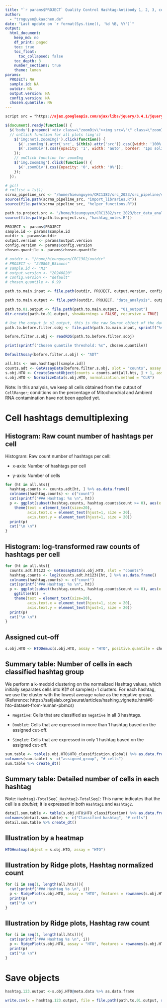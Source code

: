 ```yaml
---
title: "`r params$PROJECT` Quality Control Hashtag-Antibody 1, 2, 3, count cells with hashtags (Sample: `r params$sample.id`, quantile `r params$chosen.quantile`)"
author:
  - "trnguyen@ukaachen.de"
date: "Last update on `r format(Sys.time(), '%d %B, %Y')`"
output:
  html_document:
    keep_md: no
    df_print: paged
    toc: true
    toc_float:
      toc_collapsed: false
    toc_depth: 3
    number_sections: true
    theme: lumen
params:
  PROJECT: NA
  sample.id: NA
  outdir: NA
  output.version: NA
  config.version: NA
  chosen.quantile: NA
---
```



```css
script src = "https://ajax.googleapis.com/ajax/libs/jquery/3.4.1/jquery.min.js"
```

```js
$(document).ready(function() {
  $('body').prepend('<div class=\"zoomDiv\"><img src=\"\" class=\"zoomImg\"></div>');
  // onClick function for all plots (img's)
    $('img:not(.zoomImg)').click(function() {
      $('.zoomImg').attr('src', $(this).attr('src')).css({width: '100%'});
      $('.zoomDiv').css({opacity: '1', width: 'auto', border: '1px solid white', borderRadius: '5px', position: 'fixed', top: '50%', left: '50%', marginRight: '-50%', transform: 'translate(-50%, -50%)', boxShadow: '0px 0px 50px #888888', zIndex: '50', overflow: 'auto', maxHeight: '100%'});
    });
    // onClick function for zoomImg
    $('img.zoomImg').click(function() {
      $('.zoomDiv').css({opacity: '0', width: '0%'}); 
    });
  });
```


```r
# gc()
# rm(list = ls())
scrna_pipeline_src <- "/home/hieunguyen/CRC1382/src_2023/src_pipeline/scRNA_GEX_pipeline/processes_src"
source(file.path(scrna_pipeline_src, "import_libraries.R"))
source(file.path(scrna_pipeline_src, "helper_functions.R"))

path.to.project.src <- "/home/hieunguyen/CRC1382/src_2023/bcr_data_analysis/240805_data_analysis"
source(file.path(path.to.project.src, "hashtag_notes.R"))

PROJECT <- params$PROJECT
sample.id <- params$sample.id
outdir <- params$outdir
output.version <- params$output.version
config.version <- params$config.version
chosen.quantile <- params$chosen.quantile

# outdir <- "/home/hieunguyen/CRC1382/outdir"
# PROJECT <- "240805_BSimons"
# sample.id <- "M1"
# output.version <- "20240820"
# config.version <- "default"
# chosen.quantile <- 0.99

path.to.main.input <- file.path(outdir, PROJECT, output.version, config.version, "1st_round")

path.to.main.output <- file.path(outdir, PROJECT, "data_analysis", output.version, config.version)

path.to.01.output <- file.path(path.to.main.output, "01_output")
dir.create(path.to.01.output, showWarnings = FALSE, recursive = TRUE)

# Use the output in s1_output, this is the raw Seurat object of the data. 
path.to.before.filter.sobj <- file.path(path.to.main.input, sprintf("%s_1st_round/s1_output", sample.id), sprintf("%s.output.s1.rds", PROJECT))

before.filter.s.obj <- readRDS(path.to.before.filter.sobj)

print(sprintf("Chosen quantile threshold: %s", chosen.quantile))

```


```r
DefaultAssay(before.filter.s.obj) <- "ADT"

all.hts <- num.hashtags[[sample.id]]
counts.adt <- GetAssayData(before.filter.s.obj, slot = "counts", assay = "ADT")
s.obj.HTO <- CreateSeuratObject(counts = counts.adt[all.hts, ] + 1, assay = "HTO") #### add pseudo count + 1 to avoide error "Cells with zero counts exist as a cluster"
s.obj.HTO <- NormalizeData(s.obj.HTO, normalization.method = "CLR")

```

Note: In this analysis, we keep all cells obtained from the output of `CellRanger`; conditions on the percentage of Mitochondrial and Ambient RNA contamination have not been applied yet. 

# Cell hashtags demultiplexing

## Histogram: Raw count number of hashtags per cell {.tabset}
Histogram: Raw count number of hashtags per cell: 

- x-axis: Number of hashtags per cell

- y-axis: Number of cells

```r
for (ht in all.hts){
  hashtag.counts <- counts.adt[ht, ] %>% as.data.frame()
  colnames(hashtag.counts) <- c("count")
  cat(sprintf("### Hashtag: %s \n", ht))
  p <- ggplot(subset(hashtag.counts, hashtag.counts$count >= 0), aes(x = count)) + geom_histogram(bins = max(hashtag.counts$count)) + ggtitle(ht) + 
    theme(text = element_text(size=20), 
          axis.text.x = element_text(hjust=1, size = 20),
          axis.text.y = element_text(hjust=1, size = 20)) 
  print(p)
  cat("\n \n")
}
```


## Histogram: log-transformed raw counts of hashtags per cell {.tabset}
```r
for (ht in all.hts){
  counts.adt.ht123 <- GetAssayData(s.obj.HTO, slot = "counts")
  hashtag.counts <- log2(counts.adt.ht123)[ht, ] %>% as.data.frame()
  colnames(hashtag.counts) <- c("count")
  cat(sprintf("### Hashtag: %s \n", ht))
  p <- ggplot(subset(hashtag.counts, hashtag.counts$count >= 0), aes(x = count)) + geom_histogram(bins = 10) + 
    ggtitle(ht)  + 
    theme(text = element_text(size=20), 
          axis.text.x = element_text(hjust=1, size = 20),
          axis.text.y = element_text(hjust=1, size = 20)) 
  print(p)
  cat("\n \n")
}
```

## Assigned cut-off 
```r
s.obj.HTO <- HTODemux(s.obj.HTO, assay = "HTO", positive.quantile = chosen.quantile)

```

## Summary table: Number of cells in each classified hashtag group

We perform a k-medoid clustering on the normalized Hashtag values, which initially separates cells into K(# of samples)+1 clusters. For each hashtag, we use the cluster with the lowest average value as the negative group. (Reference: https://satijalab.org/seurat/articles/hashing_vignette.html#8-hto-dataset-from-human-pbmcs)

- `Negative`: Cells that are classified as `negative` in all 3 hashtags.

- `Doublet`: Cells that are expressed in more than 1 hashtag based on the assigned cut-off.

- `Singlet`: Cells that are expressed in only 1 hashtag based on the assigned cut-off.


```r
sum.table <- table(s.obj.HTO$HTO_classification.global) %>% as.data.frame()
colnames(sum.table) <- c("assigned_group", "# cells")
sum.table %>% create_dt()
```

## Summary table: Detailed number of cells in each hashtag

Note: `Hashtag1-TotalSeqC_Hashtag2-TotalSeqC`: This name indicates that the cell is a *doublet*; it is expressed in both `Hashtag1` and `Hashtag2`. 

```r
detail.sum.table <- table(s.obj.HTO$HTO_classification) %>% as.data.frame()
colnames(detail.sum.table) <- c("Classified hashtag", "# cells")
detail.sum.table %>% create_dt()
```

## Illustration by a heatmap
```r
HTOHeatmap(object = s.obj.HTO, assay = "HTO")
```

## Illustration by Ridge plots, Hashtag normalized count {.tabset}

```r
for (i in seq(1, length(all.hts))){
  cat(sprintf("### Hashtag %s \n", i))
  p <- RidgePlot(s.obj.HTO, assay = "HTO", features = rownames(s.obj.HTO[["HTO"]])[i], ncol = 3)
  print(p)
  cat("\n \n")
}
```

## Illustration by Ridge plots, Hashtag raw count {.tabset}
```r
for (i in seq(1, length(all.hts))){
  cat(sprintf("### Hashtag %s \n", i))
  p <- RidgePlot(s.obj.HTO, assay = "HTO", features = rownames(s.obj.HTO[["HTO"]])[i], ncol = 3, slot = "counts")
  print(p)
  cat("\n \n")
}
```

# Save objects
```r
hashtag.123.output <-s.obj.HTO@meta.data %>% as.data.frame 

write.csv(x = hashtag.123.output, file = file.path(path.to.01.output, sprintf("Hashtag_123_summary_table_Sample_%s.csv", sample.id)))
```

```r
```